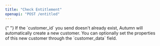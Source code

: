 ```yaml
---
title: "Check Entitlement"
openapi: "POST /entitled"
---
```


<Tip>
  {" "}
  If the `customer_id` you send doesn't already exist, Autumn will automatically
  create a new customer. You can optionally set the properties of this new customer
  through the `customer_data` field.
</Tip>
